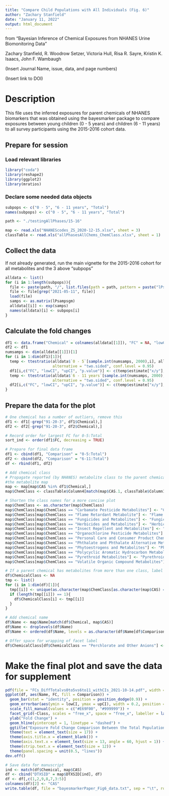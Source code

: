 ```yaml
---
title: "Compare Child Populations with All Individuals (Fig. 6)"
author: "Zachary Stanfield"
date: "January 11, 2022"
output: html_document
---
```


from "Bayesian Inference of Chemical Exposures from NHANES Urine Biomonitoring Data"

Zachary Stanfield, R. Woodrow Setzer, Victoria Hull, Risa R. Sayre, Kristin K. Isaacs, John F. Wambaugh

(Insert Journal Name, issue, data, and page numbers)

(Insert link to DOI)

# Description
This file uses the inferred exposures for parent chemicals of NHANES biomarkers that was obtained using
the bayesmarker package to compare exposures between young children (0 - 5 years) and children (6 - 11 
years) to all survey participants using the 2015-2016 cohort data.

## Prepare for session
### Load relevant libraries
```r
library("coda")
library(reshape2)
library(ggplot2)
library(mratios)
```

### Declare some needed data objects
```r
subpops <- c("0 - 5", "6 - 11 years", "Total")
names(subpops) <- c("0 - 5", "6 - 11 years", "Total")

path <- "./testingAllPhases/15-16"

map <- read.xls("NHANEScodes_ZS_2020-12-15.xlsx", sheet = 3)
classTable <- read.xls("allPhasesAllChems_ChemClass.xlsx", sheet = 1)
```

## Collect the data
If not already generated, run the main vignette for the 2015-2016 cohort for all metabolites and the 3 above "subpops"
```r
alldata <- list()
for (i in 1:length(subpops)){
  file <- paste(path, "/", list.files(path = path, pattern = paste("lPsamps-gm_kg_day_", subpops[i], sep = "")), sep = "")
  file <- file[grep("2021-05-11", file)]
  load(file)
  samps <- as.matrix(lPsampsgm)
  alldata[[i]] <- exp(samps)
  names(alldata)[i] <- subpops[i]
}
```

## Calculate the fold changes
```r
df1 <- data.frame("Chemical" = colnames(alldata[[1]]), "FC" = NA, "lowCI" = NA, "upCI" = NA, "p.value" = NA)
df2 <- df1
numsamps <- dim(alldata[[1]])[1]
for (i in 1:dim(df1)[1]){
  temp <- ttestratio(alldata$`0 - 5`[sample.int(numsamps, 2000),i], alldata$Total[sample.int(numsamps, 2000),i], 
                     alternative = "two.sided", conf.level = 0.95)
  df1[i,c("FC", "lowCI", "upCI", "p.value")] <- c(temp$estimate["x/y"], temp$conf.int[1:2], temp$p.value)
  temp <- ttestratio(alldata$`6 - 11 years`[sample.int(numsamps, 2000),i], alldata$Total[sample.int(numsamps, 2000),i], 
                     alternative = "two.sided", conf.level = 0.95)
  df2[i,c("FC", "lowCI", "upCI", "p.value")] <- c(temp$estimate["x/y"], temp$conf.int[1:2], temp$p.value)
}
```


## Prepare the data for the plot
```r
# One chemical has a number of outliers, remove this
df1 <- df1[-grep("91-20-3", df1$Chemical),]
df2 <- df2[-grep("91-20-3", df2$Chemical),]

# Record order for largest FC for 0-5:Total
sort_ind <- order(df1$FC, decreasing = TRUE)

# Prepare for final data frame
df1 <- cbind(df1, "Comparison" = "0-5:Total")
df2 <- cbind(df2, "Comparison" = "6-11:Total")
df <- rbind(df1, df2)

# Add chemical class
# Propagate reported (by NHANES) metabolite class to the parent chemicals using
#the metabolite map
map <- map[map$CAS %in% df1$Chemical,]  
map$ChemClass <- classTable$Column4[match(map$CAS.1, classTable$Column1)]

# Shorten the class names for a more concise plot
map$ChemClass <- as.character(map$ChemClass)
map$ChemClass[map$ChemClass == "Carbamate Pesticide Metabolites"] <- "Carbamate Pesticides"
map$ChemClass[map$ChemClass == "Flame Retardant Metabolite"] <- "Flame Retardant"
map$ChemClass[map$ChemClass == "Fungicides and Metabolites"] <- "Fungicides"
map$ChemClass[map$ChemClass == "Herbicides and Metabolites"] <- "Herbicides"
map$ChemClass[map$ChemClass == "Insect Repellent and Metabolites"] <- "Insect Repellent"
map$ChemClass[map$ChemClass == "Organochlorine Pesticide Metabolites"] <- "Organochlorine Pesticides"
map$ChemClass[map$ChemClass == "Personal Care and Consumer Product Chemicals"] <- "Personal Care/Consumer Product"
map$ChemClass[map$ChemClass == "Phthalate and Phthalate Alternative Metabolites"] <- "Phthalates"
map$ChemClass[map$ChemClass == "Phytoestrogens and Metabolites"] <- "Phytoestrogens"
map$ChemClass[map$ChemClass == "Polycyclic Aromatic Hydrocarbon Metabolites"] <- "Polycyclic Aromatic Hydrocarbons"
map$ChemClass[map$ChemClass == "Pyrethroid Metabolites"] <- "Pyrethroids"
map$ChemClass[map$ChemClass == "Volatile Organic Compound Metabolites"] <- "Volatile Organic Compounds"

# If a parent chemical has metabolites from more than one class, label NA (unknown)
df$ChemicalClass <- NA
tmp <- list()
for (i in 1:dim(df)[1]){
  tmp[[i]] <- unique(as.character(map$ChemClass[as.character(map$CAS) == as.character(df$Chemical)[i]]))
  if (length(tmp[[i]]) == 1){
    df$ChemicalClass[i] <- tmp[[i]]  
  }
}

# Add chemical name
df$Name <- map$Name[match(df$Chemical, map$CAS)]
df$Name <- droplevels(df$Name)
df$Name <- ordered(df$Name, levels = as.character(df$Name[df$Comparison == "0-5:Total"])[sort_ind])

# Offer space for wrapping of facet label
df$ChemicalClass[df$ChemicalClass == "Perchlorate and Other Anions"] <- "Per- chlorate and Other Anions"
```


# Make the final plot and save the data for supplement
```r
pdf(file = "FCs_DiffTotalvs0to5vs6to11_withCIs_2021-10-14.pdf", width = 16, height = 10)
ggplot(df, aes(Name, FC, fill = Comparison)) +
  geom_bar(stat = "identity", position = position_dodge(0.9)) +
  geom_errorbar(aes(ymin = lowCI, ymax = upCI), width = 0.2, position = position_dodge(0.9)) +
  scale_fill_manual(values = c("#E69F00", "#999999")) +
  facet_grid(~Class, scales = "free_x", space = "free_x", labeller = labeller(Class = label_wrap_gen(10))) +
  ylab("Fold Change") +
  geom_hline(yintercept = 1, linetype = "dashed") +
  ggtitle("Exposure Fold Change Comparison Between the Total Population and Children aged 0-5 and 6-11") +
  theme(text = element_text(size = 17)) +
  theme(axis.title.x = element_blank()) +
  theme(axis.text.x = element_text(size = 13, angle = 60, hjust = 1)) +
  theme(strip.text.x = element_text(size = 12)) +
  theme(panel.spacing = unit(0.5, "lines"))
dev.off()

# Save data for manuscript
ind <- match(df$Chemical, map$CAS)
df <- cbind("DTXSID" = map$DTXSID[ind], df)
df <- df[,c(1,2,9,8,7,3:5)]
colnames(df)[2] <- "CAS"
write.table(df, file = "bayesmarkerPaper_Fig6_data.txt", sep = "\t", row.names = FALSE)
```
















